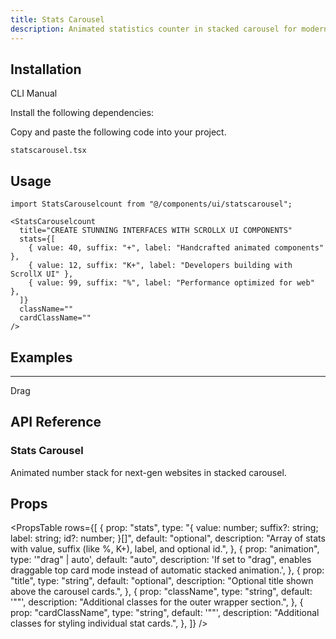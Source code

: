 ```yaml
---
title: Stats Carousel
description: Animated statistics counter in stacked carousel for modern websites.
---
```


<ComponentPreview name="statscarousel-demo" className="p-0" description="" />

## Installation

<Tabs defaultValue="cli" className="w-full">
  <TabsList>
    <TabsTrigger value="cli">CLI</TabsTrigger>
    <TabsTrigger value="manual">Manual</TabsTrigger>
  </TabsList>
  <TabsContent value="cli">
    <PkgOptions name="statscarousel" />
  </TabsContent>
  <TabsContent value="manual">
    <Steps>

<Step>Install the following dependencies:</Step>
<DepsOptions name="framer-motion" />

<Step>Copy and paste the following code into your project.</Step>
<p>
  <code>statscarousel.tsx</code>
</p>
<ComponentSource name="statscarousel" />

</Steps>
  </TabsContent>
</Tabs>

## Usage

```tsx
import StatsCarouselcount from "@/components/ui/statscarousel";
```

```tsx
<StatsCarouselcount
  title="CREATE STUNNING INTERFACES WITH SCROLLX UI COMPONENTS"
  stats={[
    { value: 40, suffix: "+", label: "Handcrafted animated components" },
    { value: 12, suffix: "K+", label: "Developers building with ScrollX UI" },
    { value: 99, suffix: "%", label: "Performance optimized for web" },
  ]}
  className=""
  cardClassName=""
/>
```

## Examples

---

<Step>Drag</Step>

<ComponentPreview
  name="statscarouseldrag-demo"
  className="p-0"
  description=""
/>

## API Reference

### Stats Carousel

Animated number stack for next-gen websites in stacked carousel.

## Props

<PropsTable
  rows={[
    {
      prop: "stats",
      type: "{ value: number; suffix?: string; label: string; id?: number; }[]",
      default: "optional",
      description:
        "Array of stats with value, suffix (like %, K+), label, and optional id.",
    },
    {
      prop: "animation",
      type: '"drag" | auto',
      default: "auto",
      description:
        'If set to "drag", enables draggable top card mode instead of automatic stacked animation.',
    },
    {
      prop: "title",
      type: "string",
      default: "optional",
      description: "Optional title shown above the carousel cards.",
    },
    {
      prop: "className",
      type: "string",
      default: '""',
      description: "Additional classes for the outer wrapper section.",
    },
    {
      prop: "cardClassName",
      type: "string",
      default: '""',
      description: "Additional classes for styling individual stat cards.",
    },
  ]}
/>
